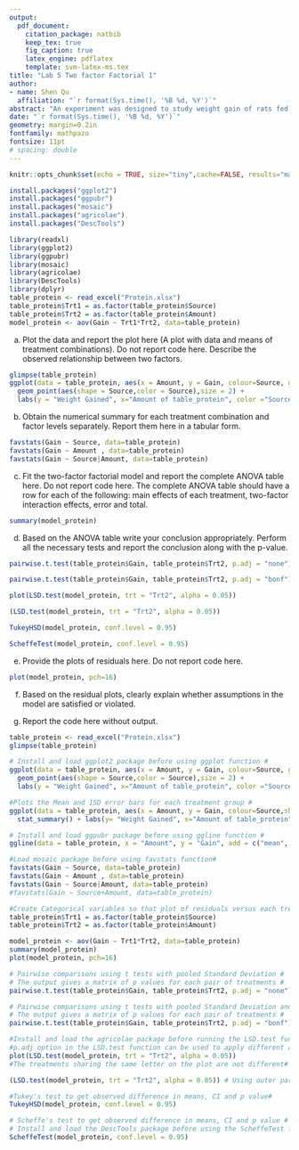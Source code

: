 ```yaml
---
output: 
  pdf_document:
    citation_package: natbib
    keep_tex: true
    fig_caption: true
    latex_engine: pdflatex
    template: svm-latex-ms.tex
title: "Lab 5 Two factor Factorial 1"
author:
- name: Shen Qu
  affiliation: "`r format(Sys.time(), '%B %d, %Y')`"
abstract: "An experiment was designed to study weight gain of rats fed four different diets, where there were two levels of protein (high or low) and two sources of protein (beef or cereal).  This gives 2 x 2 treatment combinations: high/beef (HB), high/cereal (HC), low/beef (LB), low/cereal (LC). Ten rats were in each of the four treatment groups. Use a=0.01"
date: "`r format(Sys.time(), '%B %d, %Y')`"
geometry: margin=0.2in
fontfamily: mathpazo
fontsize: 11pt
# spacing: double
---
```


```r
knitr::opts_chunk$set(echo = TRUE, size="tiny",cache=FALSE, results="markup", tidy = T)
```

```r
install.packages("ggplot2")
install.packages("ggpubr")
install.packages("mosaic")
install.packages("agricolae")
install.packages("DescTools")
```

```r
library(readxl)
library(ggplot2)
library(ggpubr)
library(mosaic)
library(agricolae)
library(DescTools)
library(dplyr)
table_protein <- read_excel("Protein.xlsx")
table_protein$Trt1 = as.factor(table_protein$Source)
table_protein$Trt2 = as.factor(table_protein$Amount)
model_protein <- aov(Gain ~ Trt1*Trt2, data=table_protein)
```

(a) Plot the data and report the plot here (A plot with data and means of treatment combinations). Do not report code here. Describe the observed relationship between two factors.

```r
glimpse(table_protein)
ggplot(data = table_protein, aes(x = Amount, y = Gain, colour=Source, group=Source))+ 
  geom_point(aes(shape = Source,color = Source),size = 2) + 
  labs(y = "Weight Gained", x="Amount of table_protein", color ="Source of table_protein", shape ="Source of table_protein")
```


(b) Obtain the numerical summary for each treatment combination and factor levels separately. Report them here in a tabular form.

```r
favstats(Gain ~ Source, data=table_protein)
favstats(Gain ~ Amount , data=table_protein)
favstats(Gain ~ Source|Amount, data=table_protein)
```


(c) Fit the two-factor factorial model and report the complete ANOVA table here. Do not report code here. The complete ANOVA table should have a row for each of the following: main effects of each treatment, two-factor interaction effects, error and total.

```r
summary(model_protein)
```

(d) Based on the ANOVA table write your conclusion appropriately. Perform all the necessary tests and report the conclusion along with the p-value.

```r
pairwise.t.test(table_protein$Gain, table_protein$Trt2, p.adj = "none") 

pairwise.t.test(table_protein$Gain, table_protein$Trt2, p.adj = "bonf")

plot(LSD.test(model_protein, trt = "Trt2", alpha = 0.05))

(LSD.test(model_protein, trt = "Trt2", alpha = 0.05)) 

TukeyHSD(model_protein, conf.level = 0.95)

ScheffeTest(model_protein, conf.level = 0.95)
```


(e) Provide the plots of residuals here. Do not report code here.

```r
plot(model_protein, pch=16)
```


(f) Based on the residual plots, clearly explain whether assumptions in the model are satisfied or violated.


(g) Report the code here without output.


```r

table_protein <- read_excel("Protein.xlsx")
glimpse(table_protein)

# Install and load ggplot2 package before using ggplot function #
ggplot(data = table_protein, aes(x = Amount, y = Gain, colour=Source, group=Source))+ 
  geom_point(aes(shape = Source,color = Source),size = 2) + 
  labs(y = "Weight Gained", x="Amount of table_protein", color ="Source of table_protein", shape ="Source of table_protein")

#Plots the Mean and 1SD error bars for each treatment group #
ggplot(data = table_protein, aes(x = Amount, y = Gain, colour=Source,shape = Source, group=Source)) +
  stat_summary() + labs(y= "Weight Gained", x="Amount of table_protein", color="Source", shape="Source")

# Install and load ggpubr package before using ggline function # 
ggline(data = table_protein, x = "Amount", y = "Gain", add = c("mean", "jitter"),shape= "Source",  color = "Source", linetype = "Source", ylab= "Weight Gained", xlab="Amount of table_protein")

#Load mosaic package before using favstats function#
favstats(Gain ~ Source, data=table_protein)
favstats(Gain ~ Amount , data=table_protein)
favstats(Gain ~ Source|Amount, data=table_protein)
#favstats(Gain ~ Source+Amount, data=table_protein)

#Create Categorical variables so that plot of residuals versus each treatment combination can be obtained using plot function with the fitted model later #
table_protein$Trt1 = as.factor(table_protein$Source)
table_protein$Trt2 = as.factor(table_protein$Amount)

model_protein <- aov(Gain ~ Trt1*Trt2, data=table_protein)
summary(model_protein)
plot(model_protein, pch=16)

# Pairwise comparisons using t tests with pooled Standard Deviation #
# The output gives a matrix of p values for each pair of treatments #
pairwise.t.test(table_protein$Gain, table_protein$Trt2, p.adj = "none") 

# Pairwise comparisons using t tests with pooled Standard Deviation and Bonferroni adjustment #
# The output gives a matrix of p values for each pair of treatments #
pairwise.t.test(table_protein$Gain, table_protein$Trt2, p.adj = "bonf")

#Install and load the agricolae package before running the LSD.test function below #
#p.adj option in the LSD.test function can be used to apply different adjustments to control error rates#
plot(LSD.test(model_protein, trt = "Trt2", alpha = 0.05))
#The treatments sharing the same letter on the plot are not different#

(LSD.test(model_protein, trt = "Trt2", alpha = 0.05)) # Using outer parentheses prints the output#

#Tukey's test to get observed difference in means, CI and p value#
TukeyHSD(model_protein, conf.level = 0.95)

# Scheffe's test to get observed difference in means, CI and p value #
# Install and load the DescTools package before using the ScheffeTest function #
ScheffeTest(model_protein, conf.level = 0.95)

```






<!--
# References
\setlength{\parindent}{-0.2in}
\setlength{\leftskip}{0.2in}
\setlength{\parskip}{8pt}
\vspace*{-0.2in}
\noindent
-->
